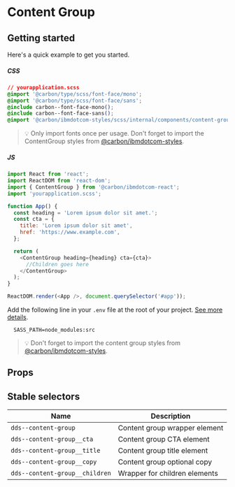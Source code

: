 
# Content Group

## Getting started

Here's a quick example to get you started.

##### CSS

```css
// yourapplication.scss
@import '@carbon/type/scss/font-face/mono';
@import '@carbon/type/scss/font-face/sans';
@include carbon--font-face-mono();
@include carbon--font-face-sans();
@import '@carbon/ibmdotcom-styles/scss/internal/components/content-group';
```

> 💡 Only import fonts once per usage. Don't forget to import the ContentGroup
> styles from
> [@carbon/ibmdotcom-styles](https://github.com/carbon-design-system/ibm-dotcom-library/blob/master/packages/styles).

##### JS

```javascript
import React from 'react';
import ReactDOM from 'react-dom';
import { ContentGroup } from '@carbon/ibmdotcom-react';
import 'yourapplication.scss';

function App() {
  const heading = 'Lorem ipsum dolor sit amet.';
  const cta = {
    title: 'Lorem ipsum dolor sit amet',
    href: 'https://www.example.com',
  };

  return (
    <ContentGroup heading={heading} cta={cta}>
      //Children goes here
    </ContentGroup>
  );
}

ReactDOM.render(<App />, document.querySelector('#app'));
```

Add the following line in your `.env` file at the root of your project.
[See more details](https://github.com/carbon-design-system/ibm-dotcom-library/tree/master/packages/styles#usage).

```
  SASS_PATH=node_modules:src
```

> 💡 Don't forget to import the content group styles from
> [@carbon/ibmdotcom-styles](https://github.com/carbon-design-system/ibm-dotcom-library/blob/master/packages/styles).

## Props

<Props of={ContentGroup} />

## Stable selectors

| Name                           | Description                    |
| ------------------------------ | -----------------------------  |
| `dds--content-group`           | Content group wrapper element  |
| `dds--content-group__cta`      | Content group CTA element      |
| `dds--content-group__title`    | Content group title element    |
| `dds--content-group__copy`     | Content group optional copy    |
| `dds--content-group__children` | Wrapper for children elements  |

<Description markdown={contributing} />
